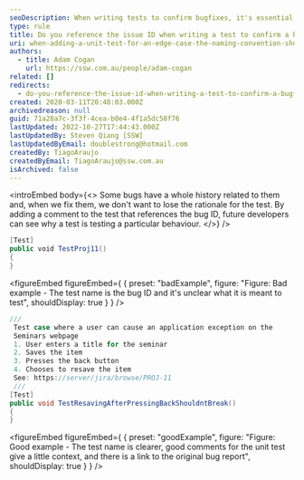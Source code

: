 ```yaml
---
seoDescription: When writing tests to confirm bugfixes, it's essential to reference the issue ID in the test name and comments. This provides context for future developers, helping them understand why a particular test exists.
type: rule
title: Do you reference the issue ID when writing a test to confirm a bugfix?
uri: when-adding-a-unit-test-for-an-edge-case-the-naming-convention-should-be-the-issue-id
authors:
  - title: Adam Cogan
    url: https://ssw.com.au/people/adam-cogan
related: []
redirects:
  - do-you-reference-the-issue-id-when-writing-a-test-to-confirm-a-bugfix
created: 2020-03-11T20:48:03.000Z
archivedreason: null
guid: 71a28a7c-3f3f-4cea-b0e4-4f1a5dc58f76
lastUpdated: 2022-10-27T17:44:43.000Z
lastUpdatedBy: Steven Qiang [SSW]
lastUpdatedByEmail: doublestrong@hotmail.com
createdBy: TiagoAraujo
createdByEmail: TiagoAraujo@ssw.com.au
isArchived: false
---
```


<introEmbed
  body={<>
Some bugs have a whole history related to them and, when we fix them, we don't want to lose the rationale for the test. By adding a comment to the test that references the bug ID, future developers can see why a test is testing a particular behaviour.
  </>}
/>
```cs
[Test]
public void TestProj11()
{
}
```
<figureEmbed figureEmbed={ {
  preset: "badExample",
  figure: "Figure: Bad example - The test name is the bug ID and it's unclear what it is meant to test",
  shouldDisplay: true
} } />


```cs
///
 Test case where a user can cause an application exception on the
 Seminars webpage
 1. User enters a title for the seminar
 2. Saves the item
 3. Presses the back button
 4. Chooses to resave the item
 See: https://server/jira/browse/PROJ-11
 ///
[Test]
public void TestResavingAfterPressingBackShouldntBreak()
{
}
```
<figureEmbed figureEmbed={ {
  preset: "goodExample",
  figure: "Figure: Good example - The test name is clearer, good comments for the unit test give a little context, and there is a link to the original bug report",
  shouldDisplay: true
} } />
